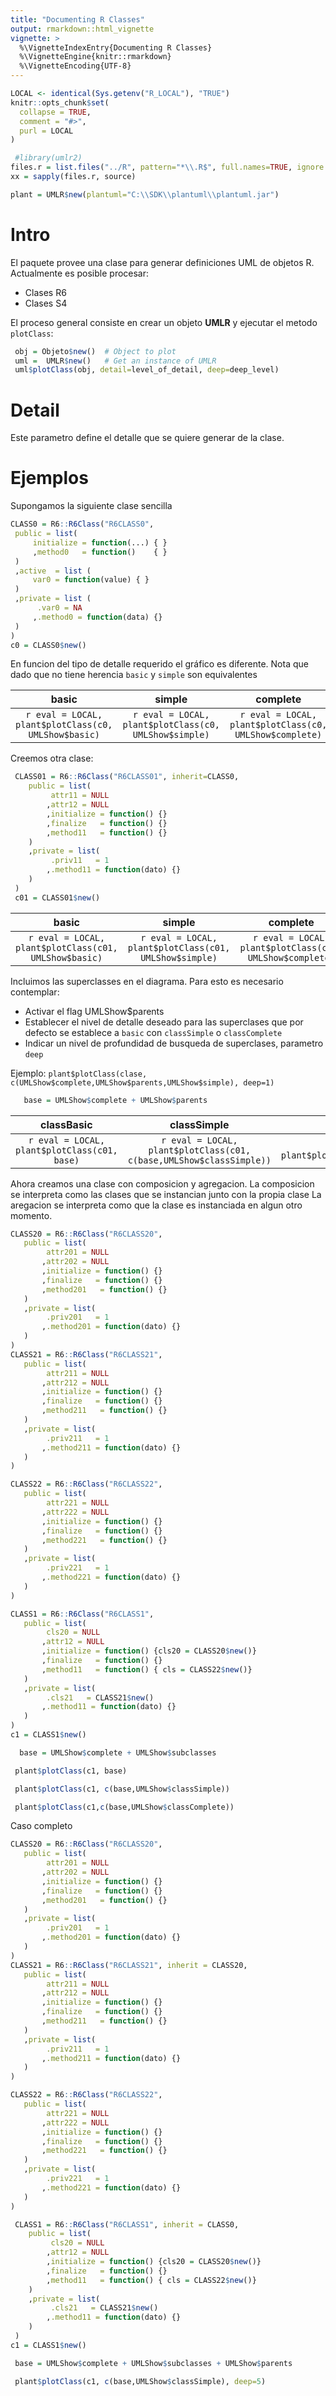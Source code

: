 ```yaml
---
title: "Documenting R Classes"
output: rmarkdown::html_vignette
vignette: >
  %\VignetteIndexEntry{Documenting R Classes}
  %\VignetteEngine{knitr::rmarkdown}
  %\VignetteEncoding{UTF-8}
---
```


```r
LOCAL <- identical(Sys.getenv("R_LOCAL"), "TRUE")
knitr::opts_chunk$set(
  collapse = TRUE,
  comment = "#>",
  purl = LOCAL
)
```

```r

 #library(umlr2)
files.r = list.files("../R", pattern="*\\.R$", full.names=TRUE, ignore.case=F)
xx = sapply(files.r, source)

plant = UMLR$new(plantuml="C:\\SDK\\plantuml\\plantuml.jar")
```

# Intro

El paquete provee una clase para generar definiciones UML de objetos R.
Actualmente es posible procesar:

- Clases R6
- Clases S4 

El proceso general consiste en crear un objeto **UMLR** y ejecutar el metodo `plotClass`:

```r
 obj = Objeto$new()  # Object to plot
 uml =  UMLR$new()   # Get an instance of UMLR
 uml$plotClass(obj, detail=level_of_detail, deep=deep_level)
```

# Detail

Este parametro define el detalle que se quiere generar de la clase.


# Ejemplos

Supongamos la siguiente clase sencilla

```r
CLASS0 = R6::R6Class("R6CLASS0",
 public = list(
     initialize = function(...) { }
     ,method0   = function()    { }
 )
 ,active  = list (
     var0 = function(value) { }
 )
 ,private = list (
      .var0 = NA
     ,.method0 = function(data) {}
 )
)
c0 = CLASS0$new()
```

En funcion del tipo de detalle requerido el gráfico es diferente. 
Nota que dado que no tiene herencia `basic` y `simple` son equivalentes


| basic  | simple | complete |
|:-:|:-:|:-:|
| `r eval = LOCAL, plant$plotClass(c0, UMLShow$basic)`|`r eval = LOCAL, plant$plotClass(c0, UMLShow$simple)`|`r eval = LOCAL, plant$plotClass(c0, UMLShow$complete)`|

Creemos otra clase:

```r
 CLASS01 = R6::R6Class("R6CLASS01", inherit=CLASS0,
    public = list(
         attr11 = NULL
        ,attr12 = NULL
        ,initialize = function() {}
        ,finalize   = function() {}
        ,method11   = function() {}
    )
    ,private = list(
         .priv11   = 1
        ,.method11 = function(dato) {}
    )
 )
 c01 = CLASS01$new()
```


| basic  | simple | complete |
|:-:|:-:|:-:|
|`r eval = LOCAL, plant$plotClass(c01, UMLShow$basic)`|`r eval = LOCAL, plant$plotClass(c01, UMLShow$simple)`|`r eval = LOCAL, plant$plotClass(c01, UMLShow$complete)`|

Incluimos las superclasses en el diagrama. 
Para esto es necesario contemplar:

- Activar el flag UMLShow$parents
- Establecer el nivel de detalle deseado para las superclases que por defecto se establece a `basic` con `classSimple` o `classComplete`
- Indicar un nivel de profundidad de busqueda de superclases, parametro `deep`

Ejemplo: `plant$plotClass(clase, c(UMLShow$complete,UMLShow$parents,UMLShow$simple), deep=1)`

```r
   base = UMLShow$complete + UMLShow$parents
```
| classBasic  | classSimple | classComplete |
|:-:|:-:|:-:|
|`r eval = LOCAL, plant$plotClass(c01, base)`|`r eval = LOCAL, plant$plotClass(c01, c(base,UMLShow$classSimple))`|`r eval = LOCAL, plant$plotClass(c01,c(base,UMLShow$classComplete))`|

Ahora creamos una clase con composicion y agregacion.
La composicion se interpreta como las clases que se instancian junto con la propia clase
La aregacion se interpreta como que la clase es instanciada en algun otro momento.

```r
CLASS20 = R6::R6Class("R6CLASS20",
   public = list(
        attr201 = NULL
       ,attr202 = NULL
       ,initialize = function() {}
       ,finalize   = function() {}
       ,method201   = function() {}
   )
   ,private = list(
        .priv201   = 1
       ,.method201 = function(dato) {}
   )
)
CLASS21 = R6::R6Class("R6CLASS21",
   public = list(
        attr211 = NULL
       ,attr212 = NULL
       ,initialize = function() {}
       ,finalize   = function() {}
       ,method211   = function() {}
   )
   ,private = list(
        .priv211   = 1
       ,.method211 = function(dato) {}
   )
)

CLASS22 = R6::R6Class("R6CLASS22",
   public = list(
        attr221 = NULL
       ,attr222 = NULL
       ,initialize = function() {}
       ,finalize   = function() {}
       ,method221   = function() {}
   )
   ,private = list(
        .priv221   = 1
       ,.method221 = function(dato) {}
   )
)

CLASS1 = R6::R6Class("R6CLASS1",
   public = list(
        cls20 = NULL
       ,attr12 = NULL
       ,initialize = function() {cls20 = CLASS20$new()}
       ,finalize   = function() {}
       ,method11   = function() { cls = CLASS22$new()}
   )
   ,private = list(
        .cls21   = CLASS21$new()
       ,.method11 = function(dato) {}
   )
)
c1 = CLASS1$new()
```

```r
  base = UMLShow$complete + UMLShow$subclasses
```
```r
 plant$plotClass(c1, base)
``` 
```r
 plant$plotClass(c1, c(base,UMLShow$classSimple))
```
```r
 plant$plotClass(c1,c(base,UMLShow$classComplete))
``` 

Caso completo

```r
CLASS20 = R6::R6Class("R6CLASS20",
   public = list(
        attr201 = NULL
       ,attr202 = NULL
       ,initialize = function() {}
       ,finalize   = function() {}
       ,method201   = function() {}
   )
   ,private = list(
        .priv201   = 1
       ,.method201 = function(dato) {}
   )
)
CLASS21 = R6::R6Class("R6CLASS21", inherit = CLASS20,
   public = list(
        attr211 = NULL
       ,attr212 = NULL
       ,initialize = function() {}
       ,finalize   = function() {}
       ,method211   = function() {}
   )
   ,private = list(
        .priv211   = 1
       ,.method211 = function(dato) {}
   )
)

CLASS22 = R6::R6Class("R6CLASS22",
   public = list(
        attr221 = NULL
       ,attr222 = NULL
       ,initialize = function() {}
       ,finalize   = function() {}
       ,method221   = function() {}
   )
   ,private = list(
        .priv221   = 1
       ,.method221 = function(dato) {}
   )
)

 CLASS1 = R6::R6Class("R6CLASS1", inherit = CLASS0,
    public = list(
         cls20 = NULL
        ,attr12 = NULL
        ,initialize = function() {cls20 = CLASS20$new()}
        ,finalize   = function() {}
        ,method11   = function() { cls = CLASS22$new()}
    )
    ,private = list(
         .cls21   = CLASS21$new()
        ,.method11 = function(dato) {}
    )
 )
c1 = CLASS1$new()
```


```r
 base = UMLShow$complete + UMLShow$subclasses + UMLShow$parents
```

```r
 plant$plotClass(c1, c(base,UMLShow$classSimple), deep=5)
```

